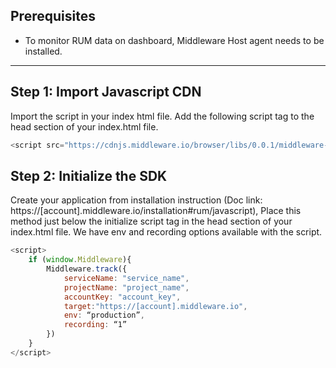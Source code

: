 ## Prerequisites 
* To monitor RUM data on dashboard, Middleware Host agent needs to be installed.

--------------------

## Step 1: Import Javascript CDN
Import the script in your index html file. Add the following script tag to the head section of your index.html file.
```javascript
<script src="https://cdnjs.middleware.io/browser/libs/0.0.1/middleware-rum.min.js" type="text/javascript"></script>
```
## Step 2: Initialize the SDK
Create your application from installation instruction (Doc link: https://[account].middleware.io/installation#rum/javascript), Place this method just below the initialize script tag in the head section of your index.html file.
We have env and recording options available with the script. 

```javascript
<script>
    if (window.Middleware){
        Middleware.track({
            serviceName: "service_name",
            projectName: "project_name",
            accountKey: "account_key",
            target:"https://[account].middleware.io",
            env: “production”,
            recording: “1”
        })
    }
</script>
```